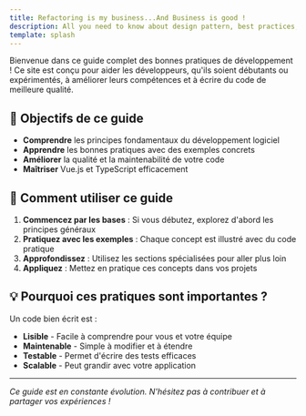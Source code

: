 ```yaml
---
title: Refactoring is my business...And Business is good !
description: All you need to know about design pattern, best practices, refactoring, and clean code.
template: splash
---
```


Bienvenue dans ce guide complet des bonnes pratiques de développement ! Ce site est conçu pour aider les développeurs, qu'ils soient débutants ou expérimentés, à améliorer leurs compétences et à écrire du code de meilleure qualité.

## 🎯 Objectifs de ce guide

- **Comprendre** les principes fondamentaux du développement logiciel
- **Apprendre** les bonnes pratiques avec des exemples concrets
- **Améliorer** la qualité et la maintenabilité de votre code
- **Maîtriser** Vue.js et TypeScript efficacement

## 🚀 Comment utiliser ce guide

1. **Commencez par les bases** : Si vous débutez, explorez d'abord les principes généraux
2. **Pratiquez avec les exemples** : Chaque concept est illustré avec du code pratique
3. **Approfondissez** : Utilisez les sections spécialisées pour aller plus loin
4. **Appliquez** : Mettez en pratique ces concepts dans vos projets

## 💡 Pourquoi ces pratiques sont importantes ?

Un code bien écrit est :
- **Lisible** - Facile à comprendre pour vous et votre équipe
- **Maintenable** - Simple à modifier et à étendre
- **Testable** - Permet d'écrire des tests efficaces
- **Scalable** - Peut grandir avec votre application

---

*Ce guide est en constante évolution. N'hésitez pas à contribuer et à partager vos expériences !*

